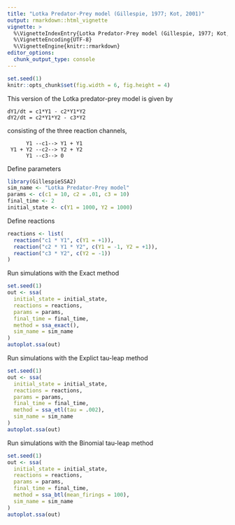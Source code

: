 ```yaml
---
title: "Lotka Predator-Prey model (Gillespie, 1977; Kot, 2001)"
output: rmarkdown::html_vignette
vignette: >
  %\VignetteIndexEntry{Lotka Predator-Prey model (Gillespie, 1977; Kot, 2001)}
  %\VignetteEncoding{UTF-8}
  %\VignetteEngine{knitr::rmarkdown}
editor_options: 
  chunk_output_type: console
---
```


<!-- github markdown built using 
rmarkdown::render("vignettes/lotka_predator_prey.Rmd", output_format = "github_document")
-->

```r
set.seed(1)
knitr::opts_chunk$set(fig.width = 6, fig.height = 4)
```

This version of the Lotka predator-prey model is given by

```
dY1/dt = c1*Y1 - c2*Y1*Y2
dY2/dt = c2*Y1*Y2 - c3*Y2
```
consisting of the three reaction channels,
```
      Y1 --c1--> Y1 + Y1 
 Y1 + Y2 --c2--> Y2 + Y2 
      Y1 --c3--> 0
```

Define parameters
```r
library(GillespieSSA2)
sim_name <- "Lotka Predator-Prey model"
params <- c(c1 = 10, c2 = .01, c3 = 10)
final_time <- 2
initial_state <- c(Y1 = 1000, Y2 = 1000)
```

Define reactions
```r
reactions <- list(
  reaction("c1 * Y1", c(Y1 = +1)),
  reaction("c2 * Y1 * Y2", c(Y1 = -1, Y2 = +1)),
  reaction("c3 * Y2", c(Y2 = -1))
)
```

Run simulations with the Exact method
```r
set.seed(1)
out <- ssa(
  initial_state = initial_state,
  reactions = reactions,
  params = params,
  final_time = final_time,
  method = ssa_exact(),
  sim_name = sim_name
) 
autoplot.ssa(out)
```

Run simulations with the Explict tau-leap method
```r
set.seed(1)
out <- ssa(
  initial_state = initial_state,
  reactions = reactions,
  params = params,
  final_time = final_time,
  method = ssa_etl(tau = .002),
  sim_name = sim_name
) 
autoplot.ssa(out)
```

Run simulations with the Binomial tau-leap method
```r
set.seed(1)
out <- ssa(
  initial_state = initial_state,
  reactions = reactions,
  params = params,
  final_time = final_time,
  method = ssa_btl(mean_firings = 100),
  sim_name = sim_name
) 
autoplot.ssa(out)
```
